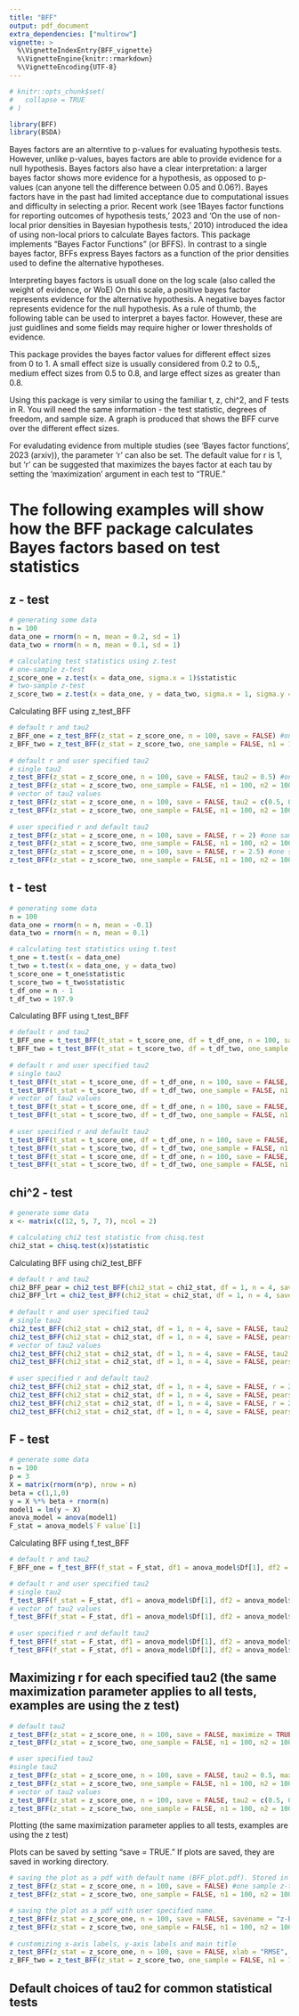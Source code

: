 ```yaml
---
title: "BFF"
output: pdf_document
extra_dependencies: ["multirow"]
vignette: >
  %\VignetteIndexEntry{BFF_vignette}
  %\VignetteEngine{knitr::rmarkdown}
  %\VignetteEncoding{UTF-8}
---
```


```r
# knitr::opts_chunk$set(
#   collapse = TRUE
# )
```

```r
library(BFF)
library(BSDA)
```

Bayes factors are an alterntive to p-values for evaluating hypothesis tests. However, unlike p-values, bayes factors are able to provide evidence for a null hypothesis. Bayes factors also have a clear interpretation: a larger bayes factor shows more evidence for a hypothesis, as opposed to p-values (can anyone tell the difference between 0.05 and 0.06?). Bayes factors have in the past had limited acceptance due to computational issues and difficulty in selecting a prior. Recent work (see 1Bayes factor functions for reporting outcomes of hypothesis tests,' 2023 and 'On the use of non-local prior densities in Bayesian hypothesis tests,' 2010) introduced the idea of using non-local priors to calculate Bayes factors. This package implements "Bayes Factor Functions" (or BFFS). In contrast to a single bayes factor, BFFs express Bayes factors as a function of the prior densities used to
define the alternative hypotheses. 

Interpreting bayes factors is usuall done on the log scale (also called the weight of evidence, or WoE) On this scale, a positive bayes factor represents evidence for the alternative hypothesis. A negative bayes factor represents evidence for the null hypothesis. As a rule of thumb, the following table can be used to interpret a bayes factor. However, these are just guidlines and some fields may require higher or lower thresholds of evidence.

```{=latex}
\begin{table}[!ht]
\centering
\begin{tabular}{c|c} \hline\hline
     WoE & Interpretation \\ \hline
     (-1, 1) & No strong evidence for either $H_0$ or $H_1$ \\
     (1, 3) & Positive evidence for $H_1$ \\
     (-1, -3) & Positive evidence for $H_0$ \\
     (3, 5) & Strong evidence for $H_1$ \\
     (-3, -5) & Strong evidence for $H_0$ \\
     (5, $\infty$) & Very strong evidence for $H_1$ \\
     (-5, -$\infty$) & Very strong evidence for $H_0$ \\ \hline
\end{tabular}
\caption{Common interpretations of the Weight of Evidence}
\label{thresholds}
\end{table}
```

This package provides the bayes factor values for different effect sizes from 0 to 1. A small effect size is usually considered from  0.2 to 0.5,, medium effect sizes from 0.5 to 0.8, and large effect sizes as greater than 0.8. 

Using this package is very similar to using the familiar t, z, chi^2, and F tests in R. You will need the same information - the test statistic, degrees of freedom, and sample size. A graph is produced that shows the BFF curve over the different effect sizes. 

For evaludating evidence from multiple studies (see 'Bayes factor functions', 2023 (arxiv)), the parameter 'r' can also be set. The default value for r is 1, but 'r' can be suggested that maximizes the bayes factor at each tau by setting the 'maximization' argument in each test to "TRUE." 

# The following examples will show how the BFF package calculates Bayes factors based on test statistics

## z - test

```r
# generating some data
n = 100
data_one = rnorm(n = n, mean = 0.2, sd = 1)
data_two = rnorm(n = n, mean = 0.1, sd = 1)

# calculating test statistics using z.test
# one-sample z-test
z_score_one = z.test(x = data_one, sigma.x = 1)$statistic
# two-sample z-test
z_score_two = z.test(x = data_one, y = data_two, sigma.x = 1, sigma.y = 1)$statistic

```

Calculating BFF using z_test_BFF

```r
# default r and tau2
z_BFF_one = z_test_BFF(z_stat = z_score_one, n = 100, save = FALSE) #one sample z-test
z_BFF_two = z_test_BFF(z_stat = z_score_two, one_sample = FALSE, n1 = 100, n2 = 100, save = FALSE) #two sample z-test
  
# default r and user specified tau2
# single tau2
z_test_BFF(z_stat = z_score_one, n = 100, save = FALSE, tau2 = 0.5) #one sample z-test
z_test_BFF(z_stat = z_score_two, one_sample = FALSE, n1 = 100, n2 = 100, save = FALSE, tau2 = 0.5) #two sample z-test
# vector of tau2 values
z_test_BFF(z_stat = z_score_one, n = 100, save = FALSE, tau2 = c(0.5, 0.8)) #one sample z-test
z_test_BFF(z_stat = z_score_two, one_sample = FALSE, n1 = 100, n2 = 100, save = FALSE, tau2 = c(0.5, 0.8)) #two sample z-test
  
# user specified r and default tau2
z_test_BFF(z_stat = z_score_one, n = 100, save = FALSE, r = 2) #one sample z-test, integer r >1  (higher order moments) 
z_test_BFF(z_stat = z_score_two, one_sample = FALSE, n1 = 100, n2 = 100, save = FALSE, r = 2) #two sample z-test, integer r >1  (higher order moments) 
z_test_BFF(z_stat = z_score_one, n = 100, save = FALSE, r = 2.5) #one sample z-test, continuous r (fractional moments)
z_test_BFF(z_stat = z_score_two, one_sample = FALSE, n1 = 100, n2 = 100, save = FALSE, r = 2.5) #two sample z-test, continuous r (fractional moments)
```


## t - test

```r
# generating some data
n = 100
data_one = rnorm(n = n, mean = -0.1)
data_two = rnorm(n = n, mean = 0.1)

# calculating test statistics using t.test
t_one = t.test(x = data_one)
t_two = t.test(x = data_one, y = data_two)
t_score_one = t_one$statistic
t_score_two = t_two$statistic
t_df_one = n - 1
t_df_two = 197.9

```

Calculating BFF using t_test_BFF

```r
# default r and tau2
t_BFF_one = t_test_BFF(t_stat = t_score_one, df = t_df_one, n = 100, save = FALSE) #one sample t-test
t_BFF_two = t_test_BFF(t_stat = t_score_two, df = t_df_two, one_sample = FALSE, n1 = 100, n2  = 100, save = FALSE) #two sample t-test
  
# default r and user specified tau2
# single tau2
t_test_BFF(t_stat = t_score_one, df = t_df_one, n = 100, save = FALSE, tau2 = 0.5) #one sample t-test
t_test_BFF(t_stat = t_score_two, df = t_df_two, one_sample = FALSE, n1 = 100, n2  = 100, save = FALSE, tau2 = 0.5) #two sample t-test 
# vector of tau2 values
t_test_BFF(t_stat = t_score_one, df = t_df_one, n = 100, save = FALSE, tau2 = c(0.5, 0.8)) #one sample t-test
t_test_BFF(t_stat = t_score_two, df = t_df_two, one_sample = FALSE, n1 = 100, n2  = 100, save = FALSE, tau2 = c(0.5, 0.8)) #two sample t-test 
  
# user specified r and default tau2
t_test_BFF(t_stat = t_score_one, df = t_df_one, n = 100, save = FALSE, r = 2) #one sample t-test, integer r >1  (higher order moments) 
t_test_BFF(t_stat = t_score_two, df = t_df_two, one_sample = FALSE, n1 = 100, n2  = 100, save = FALSE, r = 2) #two sample t-test, integer r >1  (higher order moments) 
t_test_BFF(t_stat = t_score_one, df = t_df_one, n = 100, save = FALSE, r = 2.5) #one sample t-test, continuous r (fractional moments)
t_test_BFF(t_stat = t_score_two, df = t_df_two, one_sample = FALSE, n1 = 100, n2  = 100, save = FALSE, r = 2.5) #two sample t-test, continuous r (fractional moments)
```

## chi^2 - test

```r
# generate some data
x <- matrix(c(12, 5, 7, 7), ncol = 2)

# calculating chi2 test statistic from chisq.test
chi2_stat = chisq.test(x)$statistic        
```

Calculating BFF using chi2_test_BFF

```r
# default r and tau2
chi2_BFF_pear = chi2_test_BFF(chi2_stat = chi2_stat, df = 1, n = 4, save = FALSE) #Pearson's chi2 test
chi2_BFF_lrt = chi2_test_BFF(chi2_stat = chi2_stat, df = 1, n = 4, save = FALSE, pearsons = FALSE) #Likelihood ratio chi2 test
  
# default r and user specified tau2
# single tau2
chi2_test_BFF(chi2_stat = chi2_stat, df = 1, n = 4, save = FALSE, tau2 = 0.5) #Pearson's chi2 test
chi2_test_BFF(chi2_stat = chi2_stat, df = 1, n = 4, save = FALSE, pearsons = FALSE, tau2 = 0.5) #Likelihood ratio chi2 test
# vector of tau2 values
chi2_test_BFF(chi2_stat = chi2_stat, df = 1, n = 4, save = FALSE, tau2 = c(0.5, 0.8)) #Pearson's chi2 test
chi2_test_BFF(chi2_stat = chi2_stat, df = 1, n = 4, save = FALSE, pearsons = FALSE, tau2 = c(0.5, 0.8)) #Likelihood ratio chi2 test
  
# user specified r and default tau2
chi2_test_BFF(chi2_stat = chi2_stat, df = 1, n = 4, save = FALSE, r = 2) #Pearson's chi2 test, integer r >1  (higher order moments) 
chi2_test_BFF(chi2_stat = chi2_stat, df = 1, n = 4, save = FALSE, pearsons = FALSE, r = 2) #Likelihood ratio chi2 test, integer r >1  (higher order moments) 
chi2_test_BFF(chi2_stat = chi2_stat, df = 1, n = 4, save = FALSE, r = 2.5) #Pearson's chi2 test, continuous r (fractional moments) 
chi2_test_BFF(chi2_stat = chi2_stat, df = 1, n = 4, save = FALSE, pearsons = FALSE, r = 2.5) #Likelihood ratio chi2 test, continuous r (fractional moments) 
```

## F - test

```r
# generate some data
n = 100
p = 3
X = matrix(rnorm(n*p), nrow = n)
beta = c(1,1,0)
y = X %*% beta + rnorm(n)
model1 = lm(y ~ X)
anova_model = anova(model1)
F_stat = anova_model$`F value`[1]
```

Calculating BFF using f_test_BFF

```r
# default r and tau2
F_BFF_one = f_test_BFF(f_stat = F_stat, df1 = anova_model$Df[1], df2 = anova_model$Df[2], n = n, save = FALSE)

# default r and user specified tau2
# single tau2
f_test_BFF(f_stat = F_stat, df1 = anova_model$Df[1], df2 = anova_model$Df[2], n = n, tau2 = 0.5, save = FALSE)
# vector of tau2 values
f_test_BFF(f_stat = F_stat, df1 = anova_model$Df[1], df2 = anova_model$Df[2], n = n, tau2 = c(0.5, 0.8), save = FALSE)
  
# user specified r and default tau2
f_test_BFF(f_stat = F_stat, df1 = anova_model$Df[1], df2 = anova_model$Df[2], n = n, r = 2, save = FALSE) #integer r >1  (higher order moments) 
f_test_BFF(f_stat = F_stat, df1 = anova_model$Df[1], df2 = anova_model$Df[2], n = n, r = 2.5, save = FALSE) #continuous r (fractional moments)
```

## Maximizing r for each specified tau2 (the same maximization parameter applies to all tests, examples are using the z test)

```r
# default tau2
z_test_BFF(z_stat = z_score_one, n = 100, save = FALSE, maximize = TRUE) #one sample z-test
z_test_BFF(z_stat = z_score_two, one_sample = FALSE, n1 = 100, n2 = 100, save = FALSE, maximize = TRUE) #two sample z-test

# user specified tau2
#single tau2
z_test_BFF(z_stat = z_score_one, n = 100, save = FALSE, tau2 = 0.5, maximize = TRUE) #one sample z-test
z_test_BFF(z_stat = z_score_two, one_sample = FALSE, n1 = 100, n2 = 100, save = FALSE, tau2 = 0.5, maximize = TRUE) #two sample z- test
# vector of tau2 values
z_test_BFF(z_stat = z_score_one, n = 100, save = FALSE, tau2 = c(0.5, 0.8), maximize = TRUE) #one sample z-test
z_test_BFF(z_stat = z_score_two, one_sample = FALSE, n1 = 100, n2 = 100, save = FALSE, tau2 = c(0.5, 0.8), maximize = TRUE) #two sample z-test
```

Plotting (the same maximization parameter applies to all tests, examples are using the z test)

Plots can be saved by setting "save = TRUE." If plots are saved, they are saved in working directory.

```r
# saving the plot as a pdf with default name (BFF_plot.pdf). Stored in working directory.
z_test_BFF(z_stat = z_score_one, n = 100, save = FALSE) #one sample z-test
z_test_BFF(z_stat = z_score_two, one_sample = FALSE, n1 = 100, n2 = 100, save = TRUE) #two sample z-test

# saving the plot as a pdf with user specified name. 
z_test_BFF(z_stat = z_score_one, n = 100, save = FALSE, savename = "z-BFF-one.pdf") #one sample z-test
z_test_BFF(z_stat = z_score_two, one_sample = FALSE, n1 = 100, n2 = 100, save = TRUE, savename = "z-BFF-two.pdf") #two sample z-test
 
# customizing x-axis labels, y-axis labels and main title
z_test_BFF(z_stat = z_score_one, n = 100, save = FALSE, xlab = "RMSE", ylab = "Logarithm of Bayes Factor", main = "BFF curves") #one sample z-test
z_BFF_two = z_test_BFF(z_stat = z_score_two, one_sample = FALSE, n1 = 100, n2 = 100, save = TRUE, xlab = expression(tilde(omega)), ylab = expression(log(BF[10])), main = "BFF curves") #two sample z-test
```

## Default choices of tau2 for common statistical tests

<!-- \begin{table}[h] -->
<!-- \caption{Default choices of $\tau_{\omega,r}$} -->
<!-- \label{parset} -->
<!-- % -->
<!-- \begin{tabular}{lccc} \hline \hline -->
<!-- {\bf Test }& Statistic  & Standardized Effect ($\omega$) & $\tau^2_{\omega,r}$     \\ \hline \hline -->
<!-- {1-sample z} & {$\frac{\sqrt{n}\bar{x}}{\sigma}$} &  $\frac{\mu}{\sigma}$ & $ \frac{n\omega^2}{2r}$ -->
<!--            \\   -->
<!-- {1-sample t} & {$\frac{\sqrt{n}\bar{x}}{s}$} &  $\frac{\mu}{\sigma}$ & $ \frac{n\omega^2}{2r}$ -->
<!--            \\   -->
<!-- {2-sample z}  -->
<!-- 	& $\frac{\sqrt{n_1 n_2}(\bar{x}_1-\bar{x}_2)}{\sigma\sqrt{n_1+n_2}} $ & $\frac{\mu_1-\mu_2}{\sigma}$  -->
<!--          & $\frac{n_1 n_2\omega^2}{2r(n_1+n_2)}$ \\  -->

<!-- {2-sample t}  -->
<!-- 	& $\frac{\sqrt{n_1 n_2}(\bar{x}_1-\bar{x}_2)}{s\sqrt{n_1+n_2}} $ & $\frac{\mu_1-\mu_2}{\sigma}$   -->
<!--          & $\frac{n_1 n_2\omega^2}{2r(n_1+n_2)}$ \\  -->

<!-- Multinomial/Poisson &  -->
<!--           \multirow{2}{*}{$\chi^2_{\nu} = \sum\limits_{i=1}^k \frac{(n_i-nf_i(\hat{\theta}))^2}{nf_i(\hat{\theta})}$} & -->
<!--           \multirow{2}{*}{{ $ \left( \frac{p_{i}-f_i(\theta)}{\sqrt{f_i(\theta)}} \right)_{k\times 1} $} }&  -->
<!--           \multirow{2}{*}{$ \frac{n \omega'\omega}{2(\frac{k}{2}+r-1)} $ = $\frac{nk\Tilde{\omega}^2}{2(\frac{k}{2}+r-1)}$} \\ -->
<!--  & & &   \\ -->
<!-- Linear model& \multirow{2}{*}{$F_{k,n-p} = \frac{(RSS_0-RSS_1)/k}{[(RSS_1)/(n-p)]}$} & -->
<!--            \multirow{2}{*}{$\frac{\mathbf{L}^{-1}(\mathbf{A}\boldsymbol{\beta}-\mathbf{a})}{\sigma}$} &  -->
<!--            \multirow{2}{*}{$ \frac{n \omega'\omega}{2(\frac{k}{2}+r-1)} $ = $\frac{nk\Tilde{\omega}^2}{4(\frac{k}{2}+r-1)}$}  -->
<!--                 \\ -->
<!--                 \\  -->
<!-- Likelihood Ratio &  -->
<!--        \multirow{2}{*}{$ \chi^2_{k} = -2\log\left[\frac{l(\theta_{r0},\hat{\theta_{s}})}{l(\hat{\theta})} \right]$} & -->
<!--        \multirow{2}{*}{${\bf L}^{-1}(\theta_{r}-\theta_{r0}) $ } &  -->
<!--       \multirow{2}{*}{$ \frac{n \omega'\omega}{2(\frac{k}{2}+r-1)} $ = $\frac{nk\Tilde{\omega}^2}{2(\frac{k}{2}+r-1)}$}   \\ -->
<!--  &  \\   -->
<!--      \hline -->
<!-- \end{tabular} -->
<!-- % -->
<!-- \end{table} -->


